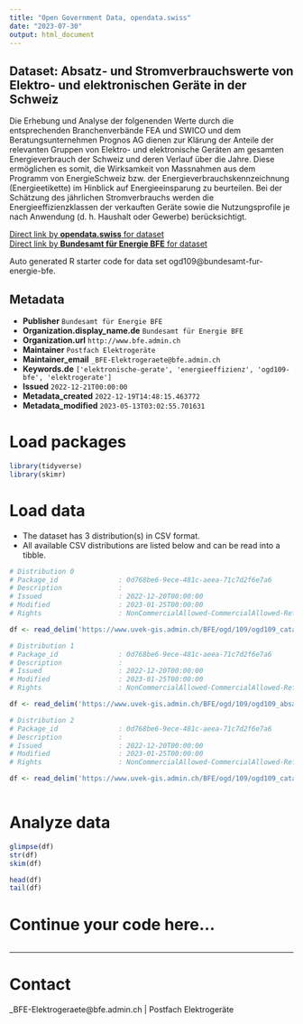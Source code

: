 ```yaml
---
title: "Open Government Data, opendata.swiss"
date: "2023-07-30"
output: html_document
---
```


## Dataset: Absatz- und Stromverbrauchswerte von Elektro- und elektronischen Geräte in der Schweiz

Die Erhebung und Analyse der folgenenden Werte durch die entsprechenden Branchenverbände FEA und SWICO und dem Beratungsunternehmen Prognos AG dienen zur Klärung der Anteile der relevanten Gruppen von Elektro- und elektronische Geräten am gesamten Energieverbrauch der Schweiz und deren Verlauf über die Jahre. Diese ermöglichen es somit, die Wirksamkeit von Massnahmen aus dem Programm von EnergieSchweiz bzw. der Energieverbrauchskennzeichnung (Energieetikette) im Hinblick auf Energieeinsparung zu beurteilen. Bei der Schätzung des jährlichen Stromverbrauchs werden die Energieeffizienzklassen der verkauften Geräte sowie die Nutzungsprofile je nach Anwendung (d. h. Haushalt oder Gewerbe) berücksichtigt.

[Direct link by **opendata.swiss** for dataset](https://opendata.swiss/de/dataset/absatz-und-stromverbrauchswerte-von-elektro-und-elektronischen-gerate-in-der-schweiz)<br>
[Direct link by **Bundesamt für Energie BFE** for dataset](https://www.bfe.admin.ch/bfe/fr/home/actualites-et-medias/publications.html)

Auto generated R starter code for data set ogd109@bundesamt-fur-energie-bfe.

## Metadata

- **Publisher** `Bundesamt für Energie BFE`
- **Organization.display_name.de** `Bundesamt für Energie BFE`
- **Organization.url** `http://www.bfe.admin.ch`
- **Maintainer** `Postfach Elektrogeräte`
- **Maintainer_email** `_BFE-Elektrogeraete@bfe.admin.ch`
- **Keywords.de** `['elektronische-gerate', 'energieeffizienz', 'ogd109-bfe', 'elektrogerate']`
- **Issued** `2022-12-21T00:00:00`
- **Metadata_created** `2022-12-19T14:48:15.463772`
- **Metadata_modified** `2023-05-13T03:02:55.701631`


# Load packages

```r

library(tidyverse)
library(skimr)

```

# Load data

-   The dataset has 3 distribution(s) in CSV format.
-   All available CSV distributions are listed below and can be read into a tibble.

```r

# Distribution 0
# Package_id               : 0d768be6-9ece-481c-aeea-71c7d2f6e7a6
# Description              : 
# Issued                   : 2022-12-20T00:00:00
# Modified                 : 2023-01-25T00:00:00
# Rights                   : NonCommercialAllowed-CommercialAllowed-ReferenceRequired

df <- read_delim('https://www.uvek-gis.admin.ch/BFE/ogd/109/ogd109_catalog_geraetekategorien.csv')

# Distribution 1
# Package_id               : 0d768be6-9ece-481c-aeea-71c7d2f6e7a6
# Description              : 
# Issued                   : 2022-12-20T00:00:00
# Modified                 : 2023-01-25T00:00:00
# Rights                   : NonCommercialAllowed-CommercialAllowed-ReferenceRequired

df <- read_delim('https://www.uvek-gis.admin.ch/BFE/ogd/109/ogd109_absatz_verbrauch_elektrogeraete.csv')

# Distribution 2
# Package_id               : 0d768be6-9ece-481c-aeea-71c7d2f6e7a6
# Description              : 
# Issued                   : 2022-12-20T00:00:00
# Modified                 : 2023-01-25T00:00:00
# Rights                   : NonCommercialAllowed-CommercialAllowed-ReferenceRequired

df <- read_delim('https://www.uvek-gis.admin.ch/BFE/ogd/109/ogd109_catalog_quellen.csv')



```

# Analyze data

```r

glimpse(df)
str(df)
skim(df)

head(df)
tail(df)

```

# Continue your code here...

```r

```

------------------------------------------------------------------------

# Contact

_BFE-Elektrogeraete@bfe.admin.ch | Postfach Elektrogeräte

